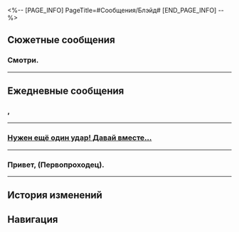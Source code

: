 <%-- [PAGE_INFO]
PageTitle=#Сообщения/Блэйд#
[END_PAGE_INFO] --%>
{{Сообщение Инфобокс
|id          = 1205
|Изображение = Персонаж Блэйд Иконка.png
|Тип         = Персонаж
|Отправитель = Блэйд
|ПодписьСоо  = 
|Фракция     = Охотники за Стелларонами
}}

==Сюжетные сообщения==
===Смотри.===
{{Сообщения
|условие_получения = 
|текст =
:{Выбор} (Отправить фото Блэйду)
:'''(Первопроходец):''' Смотри.
:'''(Первопроходец):''' [[Файл:Сообщение Блэйд 36.png|256px]]
:'''Блэйд:''' О-о-о
:'''Блэйд:''' Одно лицо!
:'''Блэйд:''' А на меня похожие есть?
:'''Блэйд:''' [[Файл:Стикер ГПП 02 Серебряный Волк 01.png|80px|&lbrack;Пузырики&rbrack;]]
:{Выбор} А ты точно Блэйд?
::'''(Первопроходец):''' ?
::'''(Первопроходец):''' А ты точно Блэйд?
:{Выбор} Серебряный Волк?
::'''(Первопроходец):''' ?
::'''(Первопроходец):''' Это же Серебряный Волк? Верни смартфон Блэйду.
:'''Блэйд:''' Это я, Серебряный Волк.
:'''Блэйд:''' Я показала фотки Блэйду.
:'''Блэйд:''' Он сказал, что мило.
:'''Блэйд:''' Ну ладно. Он ничего не говорил. Но я по лицу прочитала.
:'''Блэйд:''' Ему точно очень нравится.
}}
----

==Ежедневные сообщения==
===,===
{{Сообщения
|условие_получения = 
|текст=
:'''Блэйд:''' ,
:{{Диалог|Предупреждение}} Файл «Верс. 1.2045129836» отправлен
:{{Диалог|Предупреждение}} Файл «Верс. 1.2045129836» получен
:{Выбор} Ошибся адресатом?
::'''(Первопроходец):''' Ошибся адресатом?
:{Выбор} Я не могу открыть!
::'''(Первопроходец):''' Я не могу открыть!
:{Выбор} Что за...
::'''(Первопроходец):''' Что за...
:'''Блэйд:''' [[Файл:Стикер ГПП 07 Пом-Пом 02.png|80px|&lbrack;Плач&rbrack;]]
:{Выбор} Ты умеешь пользоваться стикерами?
:'''(Первопроходец):''' Ты умеешь пользоваться стикерами?
:'''(Первопроходец):''' [[Файл:Стикер ГПП 07 Пом-Пом 08.png|80px|&lbrack;Шок&rbrack;]]
:'''Блэйд:''' [[Файл:Стикер ГПП 07 Пом-Пом 06.png|80px|&lbrack;Одобрение&rbrack;]]
:{Выбор} Ты Блэйд?
::'''(Первопроходец):''' Ты Блэйд?
::'''(Первопроходец):''' Правда?
::'''(Первопроходец):''' [[Файл:Стикер ГПП 07 Пом-Пом 08.png|80px|&lbrack;Шок&rbrack;]]
::'''Блэйд:''' [[Файл:Стикер ГПП 07 Пом-Пом 05.png|80px|&lbrack;ОК&rbrack;]]
:{Выбор} Хватит придуриваться!
::'''(Первопроходец):''' Хватит придуриваться!
::'''(Первопроходец):''' Ты Серебряный Волк?
::'''(Первопроходец):''' [[Файл:Стикер ГПП 07 Пом-Пом 08.png|80px|&lbrack;Шок&rbrack;]]
::'''Блэйд:''' [[Файл:Стикер ГПП 07 Пом-Пом 04.png|80px|&lbrack;Отказ&rbrack;]]
:{Выбор} Спасите.
::'''(Первопроходец):''' Спасите.
::'''(Первопроходец):''' Я не знаю, что ещё сказать.
::'''(Первопроходец):''' [[Файл:Стикер ГПП 07 Пом-Пом 08.png|80px|&lbrack;Шок&rbrack;]]
::'''Блэйд:''' [[Файл:Стикер ГПП 07 Пом-Пом 08.png|80px|&lbrack;Шок&rbrack;]]
:{Выбор} Пришли ещё хоть что-нибудь...
:'''(Первопроходец):''' Пришли ещё хоть что-нибудь...
:'''(Первопроходец):''' А не только стикеры с Пом-Пом!
:'''Блэйд:''' [[Файл:Стикер ГПП 03 Блэйд 01.png|80px|&lbrack;Захожу&rbrack;]]
:{Выбор} ...
:'''(Первопроходец):''' ...
:'''Блэйд:''' Мы просто сравниваем сценарии.
:'''Блэйд:''' Это был Сэм.
:'''Блэйд:''' Он случайно отправил тебе часть Блэйда.
:'''Блэйд:''' Но ты всё равно не сможешь открыть её.
:'''Блэйд:''' Ничего страшного.
:'''Блэйд:''' А, точно.
:'''Блэйд:''' Это Серебряный Волк.
:'''Блэйд:''' [[Файл:Стикер ГПП 02 Серебряный Волк 01.png|80px|&lbrack;Пузырики&rbrack;]]
}}
----

===<u>Нужен ещё один удар! Давай вместе...</u>===
{{Сообщения
|условие_получения = 
|текст=
:'''Блэйд:''' <u>Нужен ещё один удар! Давай вместе...</u>
:'''Блэйд:''' Быстро.
:'''Блэйд:''' Последний удар.
:'''Блэйд:''' Здоровье заблокировано. Ничего не могу поделать, нужно больше людей.
:'''Блэйд:''' Вот же... Это событие ограничено по времени.
:'''Блэйд:''' Быстро.
:'''Блэйд:''' Быстробыстробыстробыстробыстробыстробыстро
:{Выбор} Серебряный Волк?
::'''(Первопроходец):''' Серебряный Волк?
::'''Блэйд:''' Это я.
::'''Блэйд:''' Не спрашивай, раз знаешь.
:{Выбор} Ты Блэйд?
::'''(Первопроходец):''' Ты Блэйд?
::'''Блэйд:''' Я Серебряный Волк.
:'''Блэйд:''' Быстро, последний удар.
:'''Блэйд:''' Готово!
:'''Блэйд:''' Спасибо, (Первопроходец)!
:{Выбор} И Блэйду спасибо.
::'''(Первопроходец):''' И Блэйду спасибо.
::'''(Первопроходец):''' За то, что одолжил тебе смартфон.
::'''Блэйд:''' Я уже поблагодарила.
::'''Блэйд:''' Он им почти не пользуется, только во время миссий.
::{Выбор} Где остальные?
::'''(Первопроходец):''' Где остальные?
:{Выбор} Ты же не будешь опять просить меня помочь?
::'''(Первопроходец):''' Ты же не будешь опять менять смартфон и просить меня помочь?
::'''Блэйд:''' Нет.
:'''Блэйд:''' Сэм поможет и без просьб.
:'''Блэйд:''' Кафка...
:'''Блэйд:''' У неё столько секретов, мне не интересно.
:'''Блэйд:''' Ладно, я возвращаю смартфон.
:'''Блэйд:''' Пока.
}}
----

===Привет, (Первопроходец).===
{{Сообщения
|условие_получения = 
|текст=
:'''Блэйд:''' Привет, (Первопроходец).
:{Выбор} Привет, Кафка.
::'''(Первопроходец):''' Привет, Кафка.
::'''Блэйд:''' Ого, ты {{MC|ж=догадалась|м=догадался}}.
:{Выбор} Привет, Блэйд.
::'''(Первопроходец):''' Привет, Блэйд.
::'''Блэйд:''' Ты меня не узнаёшь?
:'''Блэйд:''' Мой смартфон сломался.
:'''Блэйд:''' Во время миссии.
:'''Блэйд:''' Поэтому я взяла у Блэйдика.
:'''Блэйд:''' Чтобы связаться с тобой.
:{Выбор} Ты в порядке?
::'''(Первопроходец):''' Ты в порядке?
::'''Блэйд:''' Да, только не успела остановить Блэйдика вовремя.
::'''Блэйд:''' Думаю, ему понадобится время на восстановление.
:{Выбор} Он в порядке?
::'''(Первопроходец):''' Он в порядке?
::'''Блэйд:''' Я поздно его обнаружила.
::'''Блэйд:''' Думаю, ему понадобится время на восстановление.
:{Выбор} Кажется, у него всё хорошо.
::'''(Первопроходец):''' Кажется, у него всё хорошо.
::'''Блэйд:''' Да, миссия завершена без особых проблем.
:'''Блэйд:''' Блэйдик немного обиделся, когда я не разрешила ему действовать.
:'''Блэйд:''' [[Файл:Стикер ГПП 03 Блэйд 01.png|80px|&lbrack;Захожу&rbrack;]]
:'''Блэйд:''' Кафка! Ты влияешь только на скорость, с которой я обнажаю меч!
:{Выбор} Не используй аккаунт Блэйда...
::'''(Первопроходец):''' Пожалуйста, не используй аккаунт Блэйда для таких заявлений, это могут неправильно понять.
::'''(Первопроходец):''' Если бы не моя добрая душа, я бы уже {{MC|ж=сделала|м=сделал}} скриншот.
::'''Блэйд:''' Прости.
:{Выбор} Как смешно
::'''(Первопроходец):''' Как смешно ахахахахаха!!!!!1111адынадын
::'''Блэйд:''' ...Правда настолько смешно?
:{Выбор} Что-то ещё?
::'''(Первопроходец):''' Что-то ещё? Если нет, я иду в душ.
::'''Блэйд:''' Нет.
:'''Блэйд:''' Смартфон починили.
:'''Блэйд:''' В следующий раз буду писать тебе со смартфона Серебряного Волка.
:'''Блэйд:''' Пока.
}}
----

==История изменений==
{{История изменений|2.7}}

==Навигация==
{{Сообщения Навбокс}}